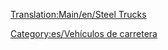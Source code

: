 [[Translation:Main/en/Steel Trucks]]
{{es/Vehículo de carretera|nombre    = Camión de Acero Balogh
  |imagen    = Balogh_Steel_Truck.png
  |precio    = 9.184 € (4.592 £)
  |velocidad = 48 km/h (30 mph)
  |coste     = 842 € (421 £)
  |diseño    = 1936
  |duración  = 15
  |capacidad = 15 toneladas de acero
}}
{{es/Vehículo de carretera|nombre    = Camión de Acero Uhl
  |imagen    = Uhl_Steel_Truck.png
  |precio    = 11.070 € (5.535 £)
  |velocidad = 88 km/h (55 mph)
  |coste     = 1.574 € (787 £)
  |diseño    = 1978
  |duración  = 15
  |capacidad = 18 toneladas de acero
}}
{{es/Vehículo de carretera|nombre    = Camión de Acero Kelling
  |imagen    = Kelling_Steel_Truck.png
  |precio    = 11.890 € (5.945 £)
  |velocidad = 112 km/h (70 mph)
  |coste     = 2,250 € (1,125 £)
  |diseño    = 2007
  |duración  = 15
  |capacidad = 20 toneladas de acero
}}


[[Category:es/Vehículos de carretera]]